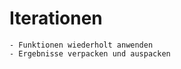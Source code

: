 # Iterationen {#iterationen}

```block
- Funktionen wiederholt anwenden
- Ergebnisse verpacken und auspacken
```